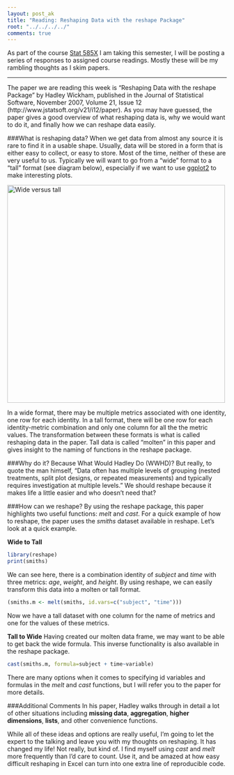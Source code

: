 ```yaml
---
layout: post_ak
title: "Reading: Reshaping Data with the reshape Package"
root: "../../../../"
comments: true
---
```


As part of the course [Stat 585X](http://dicook.github.io/stat585/) I am taking this semester, I will be posting a series of responses to assigned course readings. Mostly these will be my rambling thoughts as I skim papers.

****

The paper we are reading this week is "Reshaping Data with the reshape Package" by Hadley Wickham, published in the Journal of Statistical Software, November 2007, Volume 21, Issue 12 (http://www.jstatsoft.org/v21/i12/paper). As you may have guessed, the paper gives a good overview of what reshaping data is, why we would want to do it, and finally how we can reshape data easily.

###What is reshaping data?
When we get data from almost any source it is rare to find it in a usable shape. Usually, data will be stored in a form that is either easy to collect, or easy to store. Most of the time, neither of these are very useful to us. Typically we will want to go from a "wide" format to a "tall" format (see diagram below), especially if we want to use [ggplot2](http://ggplot2.org) to make interesting plots. 

<img src="{{ page.root }}images/blog/01142014widevstall.png" alt="Wide versus tall" style="width: 500px;"/>

In a wide format, there may be multiple metrics associated with one identity, one row for each identity. In a tall format, there will be one row for each identity-metric combination and only one column for all the the metric values. The transformation between these formats is what is called reshaping data in the paper. Tall data is called "molten" in this paper and gives insight to the naming of functions in the reshape package.

###Why do it?
Because What Would Hadley Do (WWHD)? But really, to quote the man himself, "Data often has multiple levels of grouping (nested treatments, split plot designs, or repeated
measurements) and typically requires investigation at multiple levels." We should reshape because it makes life a little easier and who doesn't need that?

###How can we reshape?
By using the reshape package, this paper highlights two useful functions: *melt* and *cast*. For a quick example of how to reshape, the paper uses the *smiths* dataset available in reshape. Let's look at a quick example.

**Wide to Tall**
```r
library(reshape)
print(smiths)
```
We can see here, there is a combination identity of *subject* and *time* with three metrics: *age*, *weight*, and *height*. By using reshape, we can easily transform this data into a molten or tall format.
```r
(smiths.m <- melt(smiths, id.vars=c("subject", "time")))
```
Now we have a tall dataset with one column for the name of metrics and one for the values of these metrics. 

**Tall to Wide**
Having created our molten data frame, we may want to be able to get back the wide formula. This inverse functionality is also available in the reshape package.
```r
cast(smiths.m, formula=subject + time~variable)
```

There are many options when it comes to specifying id variables and formulas in the *melt* and *cast* functions, but I will refer you to the paper for more details.

###Additional Comments
In his paper, Hadley walks through in detail a lot of other situations including **missing data**, **aggregation**, **higher dimensions**, **lists**, and other convenience functions. 

While all of these ideas and options are really useful, I'm going to let the expert to the talking and leave you with my thoughts on reshaping. It has changed my life! Not really, but kind of. I find myself using *cast* and *melt* more frequently than I'd care to count. Use it, and be amazed at how easy difficult reshaping in Excel can turn into one extra line of reproducible code. 
